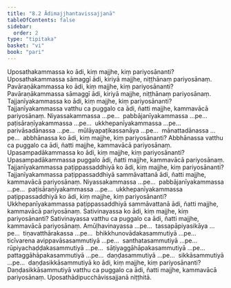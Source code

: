 ```yaml
---
title: "8.2 Ādimajjhantavissajjanā"
tableOfContents: false
sidebar:
  order: 2
type: "tipitaka"
basket: "vi"
book: "pari"
---
```



<DynamicBreadcrumb />

<Division number="333" book="pari" e="ch" v="5" p="251">

<Paragraph number="1594" book="pari">
Uposathakammassa ko ādi, kiṃ majjhe, kiṃ pariyosānanti? Uposathakammassa sāmaggī ādi, kiriyā majjhe, niṭṭhānaṃ pariyosānaṃ.
</Paragraph>

<Paragraph number="1595" book="pari">
Pavāraṇākammassa ko ādi, kiṃ majjhe, kiṃ pariyosānanti? Pavāraṇākammassa sāmaggī ādi, kiriyā majjhe, niṭṭhānaṃ pariyosānaṃ.
</Paragraph>

<Paragraph number="1596" book="pari">
Tajjanīyakammassa ko ādi, kiṃ majjhe, kiṃ pariyosānanti? Tajjanīyakammassa vatthu ca puggalo ca ādi, ñatti majjhe, kammavācā pariyosānaṃ.
</Paragraph>

<Paragraph number="1597" book="pari">
Niyassakammassa …pe…  pabbājanīyakammassa …pe…  paṭisāraṇīyakammassa …pe…  ukkhepanīyakammassa …pe…  parivāsadānassa …pe…  mūlāyapaṭikassanāya …pe…  mānattadānassa …pe…  abbhānassa ko ādi, kiṃ majjhe, kiṃ pariyosānanti? Abbhānassa vatthu ca puggalo ca ādi, ñatti majjhe, kammavācā pariyosānaṃ.
</Paragraph>

<Paragraph number="1598" book="pari">
Upasampadākammassa ko ādi, kiṃ majjhe, kiṃ pariyosānanti? Upasampadākammassa puggalo ādi, ñatti majjhe, kammavācā pariyosānaṃ.
</Paragraph>

<Paragraph number="1599" book="pari">
Tajjanīyakammassa paṭippassaddhiyā ko ādi, kiṃ majjhe, kiṃ pariyosānanti? Tajjanīyakammassa paṭippassaddhiyā sammāvattanā ādi, ñatti majjhe, kammavācā pariyosānaṃ.
</Paragraph>

<Paragraph number="1600" book="pari">
Niyassakammassa …pe…  pabbājanīyakammassa …pe…  paṭisāraṇīyakammassa …pe…  ukkhepanīyakammassa paṭippassaddhiyā ko ādi, kiṃ majjhe, kiṃ pariyosānanti? Ukkhepanīyakammassa paṭippassaddhiyā sammāvattanā ādi, ñatti majjhe, kammavācā pariyosānaṃ.
</Paragraph>

<Paragraph number="1601" book="pari">
Sativinayassa ko ādi, kiṃ majjhe, kiṃ pariyosānanti? Sativinayassa vatthu ca puggalo ca ādi, ñatti majjhe, kammavācā pariyosānaṃ.
</Paragraph>

<Paragraph number="1602" book="pari">
Amūḷhavinayassa …pe…  tassapāpiyasikāya …pe…  tiṇavatthārakassa …pe…  bhikkhunovādakasammutiyā …pe…  ticīvarena avippavāsasammutiyā …pe…  santhatasammutiyā …pe…  rūpiyachaḍḍakasammutiyā …pe…  sāṭiyaggāhāpakasammutiyā …pe…  pattaggāhāpakasammutiyā …pe…  daṇḍasammutiyā …pe…  sikkāsammutiyā …pe…  daṇḍasikkāsammutiyā ko ādi, kiṃ majjhe, kiṃ pariyosānanti? Daṇḍasikkāsammutiyā vatthu ca puggalo ca ādi, ñatti majjhe, kammavācā pariyosānaṃ.

</Paragraph>
</Division>

<Paragraph number="1603" type="center" book="pari">
Uposathādipucchāvissajjanā niṭṭhitā.
</Paragraph>